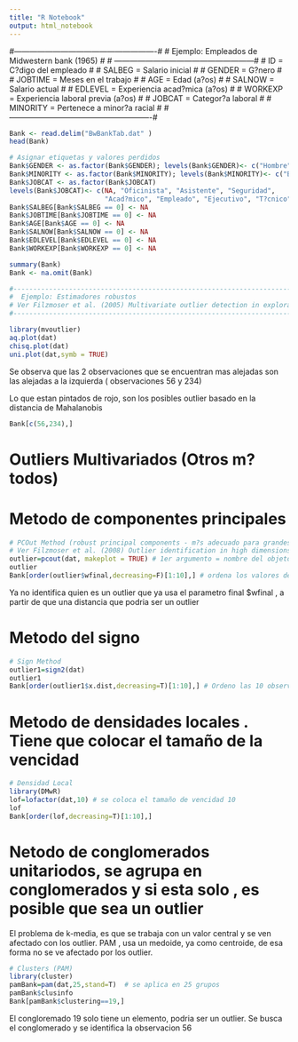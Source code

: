 ```yaml
---
title: "R Notebook"
output: html_notebook
---
```


#-------------------------------------------------------#
#  Ejemplo: Empleados de Midwestern bank (1965)         #
# ------------------------------------------------------#
# ID = C?digo del empleado                              #
# SALBEG = Salario inicial                              #
# GENDER = G?nero                                       #
# JOBTIME = Meses en el  trabajo                        #
# AGE = Edad (a?os)                                     #
# SALNOW = Salario actual                               #
# EDLEVEL = Experiencia acad?mica (a?os)                #
# WORKEXP = Experiencia laboral previa (a?os)           #
# JOBCAT = Categor?a laboral                            #
# MINORITY = Pertenece a minor?a racial                 #
#-------------------------------------------------------#

```r

Bank <- read.delim("BwBankTab.dat" )
head(Bank)

# Asignar etiquetas y valores perdidos
Bank$GENDER <- as.factor(Bank$GENDER); levels(Bank$GENDER)<- c("Hombre","Mujer",NA)
Bank$MINORITY <- as.factor(Bank$MINORITY); levels(Bank$MINORITY)<- c("Blanco","No blanco",NA)
Bank$JOBCAT <- as.factor(Bank$JOBCAT)
levels(Bank$JOBCAT)<- c(NA, "Oficinista", "Asistente", "Seguridad", 
                        "Acad?mico", "Empleado", "Ejecutivo", "T?cnico" )
Bank$SALBEG[Bank$SALBEG == 0] <- NA
Bank$JOBTIME[Bank$JOBTIME == 0] <- NA
Bank$AGE[Bank$AGE == 0] <- NA
Bank$SALNOW[Bank$SALNOW == 0] <- NA
Bank$EDLEVEL[Bank$EDLEVEL == 0] <- NA
Bank$WORKEXP[Bank$WORKEXP == 0] <- NA

summary(Bank)
Bank <- na.omit(Bank)
```



```r
#--------------------------------------------------------------------------------------- #
#  Ejemplo: Estimadores robustos                                                       #
# Ver Filzmoser et al. (2005) Multivariate outlier detection in exploration geochemistry #
#----------------------------------------------------------------------------------------#

library(mvoutlier)
aq.plot(dat)
chisq.plot(dat)
uni.plot(dat,symb = TRUE)

```
Se observa que las 2 observaciones que se encuentran mas alejadas son las alejadas a la  izquierda ( observaciones 56 y 234)

Lo que estan pintados de rojo, son los posibles outlier basado en la distancia de Mahalanobis

```r
Bank[c(56,234),]
```


#########################################################
#  Outliers Multivariados (Otros m?todos)               #
#########################################################

# Metodo de componentes principales
```r
# PCOut Method (robust principal components - m?s adecuado para grandes dimensiones)
# Ver Filzmoser et al. (2008) Outlier identification in high dimensions
outlier=pcout(dat, makeplot = TRUE) # 1er argumento = nombre del objetos 
outlier
Bank[order(outlier$wfinal,decreasing=F)[1:10],] # ordena los valores decrecientes y se muestra los 10 primeros, ( estos son los posibles outlier)
```
Ya no identifica quien es un outlier que ya usa el parametro final  $wfinal , a partir de que una distancia que podria ser un outlier

# Metodo del signo
```r
# Sign Method
outlier1=sign2(dat)
outlier1
Bank[order(outlier1$x.dist,decreasing=T)[1:10],] # Ordeno las 10 observaciones en forma decreciente 
```

# Metodo de densidades locales . Tiene que colocar el tamaño de la vencidad
```r
# Densidad Local
library(DMwR)
lof=lofactor(dat,10) # se coloca el tamaño de vencidad 10
lof
Bank[order(lof,decreasing=T)[1:10],]
```

# Netodo de conglomerados unitariodos, se agrupa en conglomerados y si esta solo , es posible que sea un outlier
El problema de k-media, es que se trabaja con un valor central y se ven afectado con los outlier. 
PAM , usa un medoide, ya como centroide, de esa forma no se ve afectado por los outlier.

```r
# Clusters (PAM)
library(cluster)
pamBank=pam(dat,25,stand=T)  # se aplica en 25 grupos
pamBank$clusinfo
Bank[pamBank$clustering==19,]
```

El congloremado 19 solo tiene un elemento, podria ser un outlier.
Se busca el conglomerado y se identifica la observacion 56





